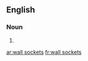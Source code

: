 ==English==

===Noun===
{{head|en|noun plural form|head=[[wall]] [[sockets]]}}

# {{plural of|wall socket|lang=en}}

[[ar:wall sockets]]
[[fr:wall sockets]]